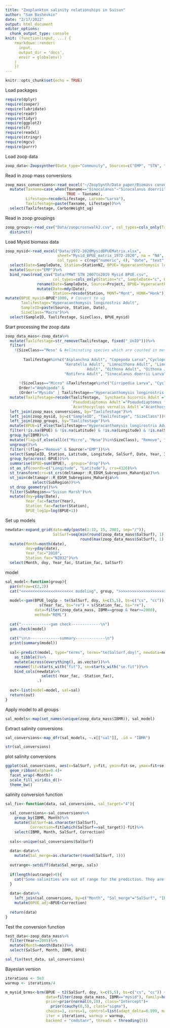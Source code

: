 ```yaml
---
title: "Zooplankton salinity relationships in Suisun"
author: "Sam Bashevkin"
date: "2/17/2022"
output: html_document
editor_options: 
  chunk_output_type: console
knit: (function(input, ...) {
    rmarkdown::render(
      input,
      output_dir = 'docs',
      envir = globalenv()
    )
    })
---
```



```r
knitr::opts_chunk$set(echo = TRUE)
```

Load packages
```r
require(dplyr)
require(zooper)
require(lubridate)
require(readr)
require(tidyr)
require(ggplot2)
require(sf)
require(readxl)
require(stringr)
require(mgcv)
require(purrr)
```

Load zoop data
```r
zoop_data<-Zoopsynther(Data_type="Community", Sources=c("EMP", "STN", "20mm", "FMWT"), Time_consistency = TRUE)
```


Read in zoop mass conversions
```r
zoop_mass_conversions<-read_excel("~/ZoopSynth/Data paper/Biomass conversions.xlsx", sheet="Micro and Meso-zooplankton")%>%
  mutate(Taxname=case_when(Taxname=="Sinocalanus"~"Sinocalanus doerrii",
                           TRUE ~ Taxname),
         Lifestage=recode(Lifestage, Larvae="Larva"),
         Taxlifestage=paste(Taxname, Lifestage))%>%
  select(Taxlifestage, CarbonWeight_ug)
```

Read in zoop groupings
```r
zoop_groups<-read_csv("Data/zoopcrosswalk2.csv", col_types=cols_only(Taxlifestage="c", IBMR="c"))%>%
  distinct()
```


Load Mysid biomass data
```r
zoop_mysid<-read_excel("Data/1972-2020MysidBPUEMatrix.xlsx",
                       sheet="Mysid_BPUE_matrix_1972-2020", na = "NA",
                       col_types = c(rep("numeric", 4), "date", "text", "text", rep("text", 7), rep("numeric", 8)))%>%
  select(Date=SampleDate, Station=StationNZ, BPUE=`Hyperacanthomysis longirostris`)%>%
  mutate(Source="EMP")%>%
  bind_rows(read_csv("Data/FMWT STN 2007to2019 Mysid BPUE.csv", 
                     col_types=cols_only(Station="c", SampleDate="c", Project="c", `Hyperacanthomysis longirostris`="d"))%>%
              rename(Date=SampleDate, Source=Project, BPUE=`Hyperacanthomysis longirostris`)%>%
              mutate(Date=mdy(Date),
                     Station=recode(Station, MONT="Mont", HONK="Honk")))%>%
mutate(BPUE_mysid=BPUE*1000, # Convert to ug
       Taxlifestage="Hyperacanthomysis longirostris Adult",
       SampleID=paste(Source, Station, Date),
       SizeClass="Macro")%>%
  select(SampleID, Taxlifestage, SizeClass, BPUE_mysid)
```


Start processing the zoop data
```r
zoop_data_mass<-zoop_data%>%
  mutate(Taxlifestage=str_remove(Taxlifestage, fixed("_UnID")))%>%
  filter(
    !(SizeClass=="Meso" & #eliminating species which are counted in meso and micro and retained better in the micro net from the meso calcs
        
        Taxlifestage%in%c("Asplanchna Adult", "Copepoda Larva","Cyclopoida Juvenile", "Eurytemora Larva", "Harpacticoida Undifferentiated",
                          "Keratella Adult", "Limnoithona Adult", "Limnoithona Juvenile", "Limnoithona sinenesis Adult", "Limnoithona tetraspina
                                    Adult", "Oithona Adult", "Oithona Juvenile", "Oithona davisae Adult", "Polyarthra Adult","Pseudodiaptomus Larva", 
                          "Rotifera Adult", "Sinocalanus doerrii Larva", "Synchaeta Adult", "Synchaeta bicornis Adult", "Trichocerca Adult")) &
      
      !(SizeClass=="Micro" &Taxlifestage%in%c("Cirripedia Larva", "Cyclopoida Adult", "Oithona similis")) & #removing categories better retained in meso net from micro net matrix
      Order!="Amphipoda" &
      (Order!="Mysida" | Taxlifestage=="Hyperacanthomysis longirostris Adult"))%>%
  mutate(Taxlifestage=recode(Taxlifestage, `Synchaeta bicornis Adult`="Synchaeta Adult",
                             `Pseudodiaptomus Adult`="Pseudodiaptomus forbesi Adult",
                             `Acanthocyclops vernalis Adult`="Acanthocyclops Adult"))%>%
  left_join(zoop_mass_conversions, by="Taxlifestage")%>%
  left_join(zoop_mysid, by=c("SampleID", "Taxlifestage", "SizeClass"))%>%
  left_join(zoop_groups, by="Taxlifestage")%>%
  mutate(BPUE=if_else(Taxlifestage=="Hyperacanthomysis longirostris Adult", BPUE_mysid, CPUE*CarbonWeight_ug))%>%
  filter(!is.na(BPUE) & !is.na(Latitude) & !is.na(Longitude) & !is.na(SalSurf))%>% # Removes any data without BPUE, which is currently restricted to Decapod Larvae, and H. longirostris from STN. Also removes 20mm and EMP EZ stations without coordinates
  group_by(IBMR)%>%
  mutate(flag=if_else(all(c("Micro", "Meso")%in%SizeClass), "Remove", "Keep"))%>% # This and the next 2 lines are meant to ensure that all categories are consistent across the surveys. Since only EMP samples microzoops, only EMP data can be used for categories that include both micro and mesozoops.
  ungroup()%>%
  filter(!(flag=="Remove" & Source!="EMP"))%>%
  select(SampleID, Station, Latitude, Longitude, SalSurf, Date, Year, IBMR, BPUE)%>%
  group_by(across(-BPUE))%>%
  summarise(BPUE=sum(BPUE), .groups="drop")%>%
  st_as_sf(coords=c("Longitude", "Latitude"), crs=4326)%>%
  st_transform(crs=st_crs(deltamapr::R_EDSM_Subregions_Mahardja))%>%
  st_join(deltamapr::R_EDSM_Subregions_Mahardja%>%
            select(SubRegion))%>%
  st_drop_geometry()%>%
  filter(SubRegion=="Suisun Marsh")%>%
  mutate(doy=yday(Date),
         Year_fac=factor(Year),
         Station_fac=factor(Station),
         BPUE_log1p=log(BPUE+1))
```

Set up models
```r
newdata<-expand_grid(date=mdy(paste(1:12, 15, 2001, sep="/")),
                     SalSurf=seq(min(round(zoop_data_mass$SalSurf), 1), 
                                 round(max(zoop_data_mass$SalSurf), 1), by=0.1))%>%
  mutate(Month=month(date),
         doy=yday(date),
         Year_fac="2010",
         Station_fac="NZ032")%>%
  select(Month, doy, Year_fac, Station_fac, SalSurf)
```


model
```r
sal_model<-function(group){
  par(mfrow=c(2,2))
  cat("<<<<<<<<<<<<<<<<<<<<<<< modeling", group, ">>>>>>>>>>>>>>>>>>>>>>>>>\n\n")
  
  model<-gam(BPUE_log1p ~ te(SalSurf, doy, k=c(5,5), bs=c("cs", "cc")) + 
               s(Year_fac, bs="re") + s(Station_fac, bs="re"),
             data=filter(zoop_data_mass, IBMR==group & Year>=2000), 
             method="REML")
  
  cat("-------------gam check-------------\n")
  gam.check(model)
  
  cat("\n\n-------------summary-------------\n")
  print(summary(model))
  
  sal<-predict(model, type="terms", terms="te(SalSurf,doy)", newdata=newdata, se.fit=T)%>%
    as_tibble()%>%
    mutate(across(everything(), as.vector))%>%
    rename(fit=starts_with("fit"), se=starts_with("se.fit"))%>%
    bind_cols(newdata%>%
                select(-Year_fac, -Station_fac), 
              .)
  
  out<-list(model=model, sal=sal)
  return(out)
}
```

Apply model to all groups
```r
sal_models<-map(set_names(unique(zoop_data_mass$IBMR)), sal_model)
```

Extract salinity conversions
```r
sal_conversions<-map_dfr(sal_models, ~.x[["sal"]], .id = "IBMR")

str(sal_conversions)
```

plot salinity conversions
```r
ggplot(sal_conversions, aes(x=SalSurf, y=fit, ymin=fit-se, ymax=fit+se, fill=IBMR))+
  geom_ribbon(alpha=0.4)+
  facet_wrap(~Month)+
  scale_fill_viridis_d()+
  theme_bw()
```


salinity conversion function
```r
sal_fix<-function(data, sal_conversions, sal_target="4"){
  
  sal_conversions<-sal_conversions%>%
    group_by(IBMR, Month)%>%
    mutate(SalSurf=as.character(SalSurf),
           Correction=fit[which(SalSurf==sal_target)]-fit)%>%
    select(IBMR, Month, SalSurf, Correction)
  
  sals<-unique(sal_conversions$SalSurf)
  
  data<-data%>%
    mutate(Sal_merge=as.character(round(SalSurf, 1)))
  
  outrange<-setdiff(data$Sal_merge, sals)
  
  if(length(outrange)>0){
    cat("Some salinities are out of range for the prediction. They are:", sort(outrange))
  }
  
  data<-data%>%
    left_join(sal_conversions, by=c("Month", "Sal_merge"="SalSurf", "IBMR"))%>%
    mutate(BPUE_adj=BPUE+Correction)
  
  return(data)
}
```

Test the conversion function

```r
test_data<-zoop_data_mass%>%
  filter(Year==2005)%>%
  mutate(Month=month(Date))%>%
  select(SalSurf, Month, IBMR, BPUE)

sal_fix(test_data, sal_conversions)
```


Bayesian version
```r
iterations <- 5e3
warmup <- iterations/4

m_mysid_brms<-brm(BPUE ~ t2(SalSurf, doy, k=c(5,5), bs=c("cs", "cc")) + (1|Year_fac) + (1|Station_fac),
                  data=filter(zoop_data_mass, IBMR=="mysid"), family=hurdle_lognormal(),
                  prior=prior(normal(0,10), class="Intercept")+
                    prior(cauchy(0,5), class="sigma"),
                  chains=1, cores=1, control=list(adapt_delta=0.999, max_treedepth=15),
                  iter = iterations, warmup = warmup,
                  backend = "cmdstanr", threads = threading(5))
```

